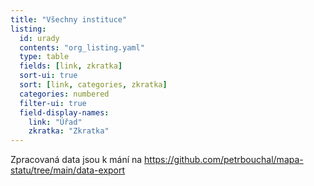 ```yaml
---
title: "Všechny instituce"
listing:
  id: urady
  contents: "org_listing.yaml"
  type: table
  fields: [link, zkratka]
  sort-ui: true
  sort: [link, categories, zkratka]
  categories: numbered
  filter-ui: true
  field-display-names: 
    link: "Úřad"
    zkratka: "Zkratka"
---
```


:::{#urady}
:::


Zpracovaná data jsou k mání na <https://github.com/petrbouchal/mapa-statu/tree/main/data-export>

